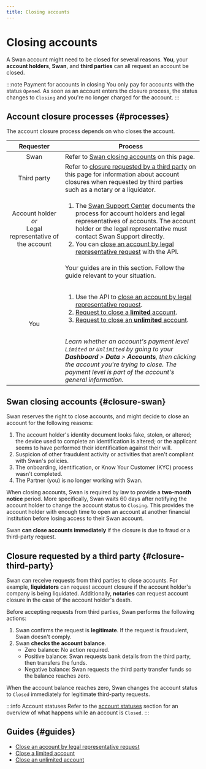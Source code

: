 ```yaml
---
title: Closing accounts
---
```


# Closing accounts

A Swan account might need to be closed for several reasons.
**You**, your **account holders**, **Swan**, and **third parties** can all request an account be closed.

:::note Payment for accounts in closing
You only pay for accounts with the status `Opened`.
As soon as an account enters the closure process, the status changes to `Closing` and you're no longer charged for the account.
:::

## Account closure processes {#processes}

The account closure process depends on who closes the account.

| Requester | Process |
| :---: | --- |
| Swan | Refer to [Swan closing accounts](#closure-swan) on this page. |
| Third party | Refer to [closure requested by a third party](#closure-third-party) on this page for information about account closures when requested by third parties such as a notary or a liquidator. |
| Account holder<br />*or*<br />Legal representative of the account | <ol><li>The [Swan Support Center](https://support.swan.io/hc/en-150/articles/14642306196765-Account-closure-process) documents the process for account holders and legal representatives of accounts. The account holder or the legal representative must contact Swan Support directly.</li><li>You can [close an account by legal representative request](./guide-close-api.mdx) with the API.</li></ol> |
| You | Your guides are in this section. Follow the guide relevant to your situation.<br /><br /><ol><li>Use the API to [close an account by legal representative request](./guide-close-api.mdx).</li><li>[Request to close a **limited** account](./guide-close-limited.mdx).</li><li>[Request to close an **unlimited** account](./guide-close-unlimited.mdx).</li></ol><br />*Learn whether an account's payment level `Limited` or `Unlimited` by going to your **Dashboard** > **Data** > **Accounts**, then clicking the account you're trying to close. The payment level is part of the account's general information.* |

## Swan closing accounts {#closure-swan}

Swan reserves the right to close accounts, and might decide to close an account for the following reasons:

1. The account holder's identity document looks fake, stolen, or altered; the device used to complete an identification is altered; or the applicant seems to have performed their identification against their will.
1. Suspicion of other fraudulent activity or activities that aren't compliant with Swan's policies.
1. The onboarding, identification, or Know Your Customer (KYC) process wasn't completed.
1. The Partner (you) is no longer working with Swan.

When closing accounts, Swan is required by law to provide a  **two-month notice** period.
More specifically, Swan waits 60 days after notifying the account holder to change the account status to `Closing`.
This provides the account holder with enough time to open an account at another financial institution before losing access to their Swan account.

Swan **can close accounts immediately** if the closure is due to fraud or a third-party request.

## Closure requested by a third party {#closure-third-party}

Swan can receive requests from third parties to close accounts.
For example, **liquidators** can request account closure if the account holder's company is being liquidated.
Additionally, **notaries** can request account closure in the case of the account holder's death.

Before accepting requests from third parties, Swan performs the following actions:

1. Swan confirms the request is **legitimate**. If the request is fraudulent, Swan doesn't comply.
1. Swan **checks the account balance**.
    - Zero balance: No action required.
    - Positive balance: Swan requests bank details from the third party, then transfers the funds.
    - Negative balance: Swan requests the third party transfer funds so the balance reaches zero.

When the account balance reaches zero, Swan changes the account status to `Closed` immediately for legitimate third-party requests.

:::info Account statuses
Refer to the [account statuses](../index.mdx#statuses) section for an overview of what happens while an account is `Closed`.
:::

## Guides {#guides}

- [Close an account by legal representative request](./guide-close-api.mdx)
- [Close a limited account](./guide-close-limited.mdx)
- [Close an unlimited account](./guide-close-unlimited.mdx)